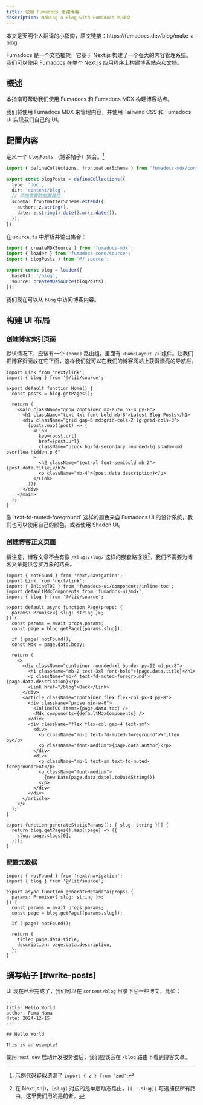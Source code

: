 ```yaml
---
title: 使用 Fumadocs 搭建博客
description: Making a Blog with Fumadocs 的译文
---
```


<Callout type="success">
  本文是天明个人翻译的小指南，原文链接：https://fumadocs.dev/blog/make-a-blog
</Callout>



Fumadocs 是一个文档框架，它基于 Next.js 构建了一个强大的内容管理系统。我们可以使用 Fumadocs 在单个 Next.js
应用程序上构建博客站点和文档。

## 概述

本指南可帮助我们使用 Fumadocs 和 Fumadocs MDX 构建博客站点。

我们将使用 Fumadocs MDX 来管理内容，并使用 Tailwind CSS 和 Fumadocs UI 实现我们自己的 UI。

## 配置内容

定义一个 `blogPosts` （博客帖子）集合。[^1]

[^1]: 示例代码疑似遗漏了 `import { z } from 'zod'`;

```ts
import { defineCollections, frontmatterSchema } from 'fumadocs-mdx/config';

export const blogPosts = defineCollections({
  type: 'doc',
  dir: 'content/blog',
  // 添加需要的前置属性
  schema: frontmatterSchema.extend({
    author: z.string(),
    date: z.string().date().or(z.date()),
  }),
});
```

在 `source.ts` 中解析并输出集合：

```ts
import { createMDXSource } from 'fumadocs-mdx';
import { loader } from 'fumadocs-core/source';
import { blogPosts } from '@/.source';

export const blog = loader({
  baseUrl: '/blog',
  source: createMDXSource(blogPosts),
});
```

我们现在可以从 `blog` 中访问博客内容。

## 构建 UI 布局

### 创建博客索引页面

默认情况下，应该有一个 `(home)` 路由组，里面有 `<HomeLayout />`
组件。让我们把博客页面放在它下面，这样我们就可以在我们的博客网站上获得漂亮的导航栏。

```tsx
import Link from 'next/link';
import { blog } from '@/lib/source';

export default function Home() {
  const posts = blog.getPages();

  return (
    <main className="grow container mx-auto px-4 py-8">
      <h1 className="text-4xl font-bold mb-8">Latest Blog Posts</h1>
      <div className="grid gap-6 md:grid-cols-2 lg:grid-cols-3">
        {posts.map((post) => (
          <Link
            key={post.url}
            href={post.url}
            className="block bg-fd-secondary rounded-lg shadow-md overflow-hidden p-6"
          >
            <h2 className="text-xl font-semibold mb-2">{post.data.title}</h2>
            <p className="mb-4">{post.data.description}</p>
          </Link>
        ))}
      </div>
    </main>
  );
}
```

<Callout title="小提示">
像 `text-fd-muted-foreground` 这样的颜色来自 Fumadocs UI 的设计系统，我们也可以使用自己的颜色，或者使用
Shadcn UI。
</Callout>

### 创建博客正文页面

请注意，博客文章不会有像 `/slug1/slug2` 这样的嵌套路径段[^2]，我们不需要为博客文章提供包罗万象的路由。

[^2]: 在 Next.js 中，`[slug]` 对应的是单层动态路由，`[[...slug]]` 可选捕获所有路由，这里我们用的是前者。

```tsx
import { notFound } from 'next/navigation';
import Link from 'next/link';
import { InlineTOC } from 'fumadocs-ui/components/inline-toc';
import defaultMdxComponents from 'fumadocs-ui/mdx';
import { blog } from '@/lib/source';

export default async function Page(props: {
  params: Promise<{ slug: string }>;
}) {
  const params = await props.params;
  const page = blog.getPage([params.slug]);

  if (!page) notFound();
  const Mdx = page.data.body;

  return (
    <>
      <div className="container rounded-xl border py-12 md:px-8">
        <h1 className="mb-2 text-3xl font-bold">{page.data.title}</h1>
        <p className="mb-4 text-fd-muted-foreground">{page.data.description}</p>
        <Link href="/blog">Back</Link>
      </div>
      <article className="container flex flex-col px-4 py-8">
        <div className="prose min-w-0">
          <InlineTOC items={page.data.toc} />
          <Mdx components={defaultMdxComponents} />
        </div>
        <div className="flex flex-col gap-4 text-sm">
          <div>
            <p className="mb-1 text-fd-muted-foreground">Written by</p>
            <p className="font-medium">{page.data.author}</p>
          </div>
          <div>
            <p className="mb-1 text-sm text-fd-muted-foreground">At</p>
            <p className="font-medium">
              {new Date(page.data.date).toDateString()}
            </p>
          </div>
        </div>
      </article>
    </>
  );
}

export function generateStaticParams(): { slug: string }[] {
  return blog.getPages().map((page) => ({
    slug: page.slugs[0],
  }));
}
```

### 配置元数据

```tsx
import { notFound } from 'next/navigation';
import { blog } from '@/lib/source';

export async function generateMetadata(props: {
  params: Promise<{ slug: string }>;
}) {
  const params = await props.params;
  const page = blog.getPage([params.slug]);

  if (!page) notFound();

  return {
    title: page.data.title,
    description: page.data.description,
  };
}
```

## 撰写帖子 [#write-posts]

UI 现在已经完成了，我们可以在 `content/blog` 目录下写一些博文，比如：

```mdx
---
title: Hello World
author: Fuma Nama
date: 2024-12-15
---

## Hello World

This is an example!
```

使用 `next dev` 启动开发服务器后，我们应该会在 `/blog` 路由下看到博客文章。


